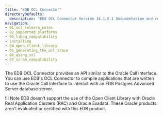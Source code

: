 ```yaml
---
title: "EDB OCL Connector"
directoryDefaults:
  description: "EDB OCL Connector Version 14.1.0.1 Documentation and release notes."
navigation:
- 01_ocl_release_notes
- 02_supported_platforms
- 03_libpq_compatibility
- installing
- 04_open_client_library
- 05_generating_the_ocl_trace
- 06_using_ssl
- 07_scram_compatibility
---
```


The EDB OCL Connector provides an API similar to the Oracle Call Interface. You can use EDB's OCL Connector to compile applications that are written to use the Oracle Call Interface to interact with an EDB Postgres Advanced Server database server.

!!! Note
    EDB doesn't support the use of the Open Client Library with Oracle Real Application Clusters (RAC) and Oracle Exadata. These Oracle products aren't evaluated or certified with this EDB product.


